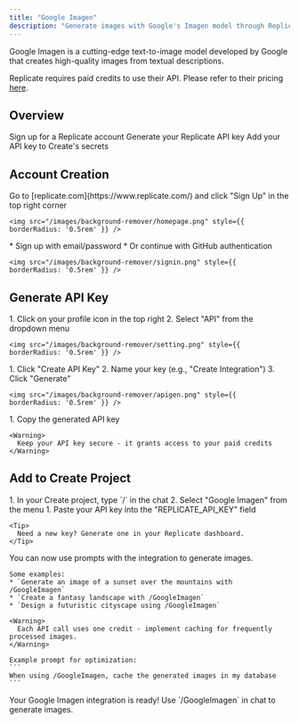 ```yaml
---
title: "Google Imagen"
description: "Generate images with Google's Imagen model through Replicate's AI Models Database"
---
```


Google Imagen is a cutting-edge text-to-image model developed by Google that creates high-quality images from textual descriptions.

<Warning> Replicate requires paid credits to use their API. Please refer to their pricing [here](https://replicate.com/pricing#public-models).</Warning>

## Overview

<CardGroup cols={2}>
  <Card title="Create Account" icon="user">
    Sign up for a Replicate account
  </Card>
  <Card title="Get API Key" icon="key">
    Generate your Replicate API key
  </Card>
  <Card title="Copy into Create" icon="plug">
    Add your API key to Create's secrets
  </Card>
</CardGroup>

## Account Creation

<Steps>
  <Step title="Visit Replicate's Website">
    Go to [replicate.com](https://www.replicate.com/) and click "Sign Up" in the top right corner
    
    <img src="/images/background-remover/homepage.png" style={{ borderRadius: '0.5rem' }} />
  </Step>

  <Step title="Choose Signup Method">
    * Sign up with email/password
    * Or continue with GitHub authentication

    <img src="/images/background-remover/signin.png" style={{ borderRadius: '0.5rem' }} />
  </Step>
</Steps>

## Generate API Key

<Steps>
  <Step title="Access API Settings">
    1. Click on your profile icon in the top right
    2. Select "API" from the dropdown menu
    
    <img src="/images/background-remover/setting.png" style={{ borderRadius: '0.5rem' }} />
  </Step>

  <Step title="Create New API Key">
    1. Click "Create API Key"
    2. Name your key (e.g., "Create Integration")
    3. Click "Generate"
    
    <img src="/images/background-remover/apigen.png" style={{ borderRadius: '0.5rem' }} />
  </Step>

  <Step title="Copy Your Key">
    1. Copy the generated API key
    
    <Warning>
      Keep your API key secure - it grants access to your paid credits
    </Warning>
  </Step>
</Steps>

## Add to Create Project

<Steps>
  <Step title="Add the integration">
    1. In your Create project, type `/` in the chat 
    2. Select "Google Imagen" from the menu
  </Step>

  <Step title="Add your API key">
    1. Paste your API key into the "REPLICATE_API_KEY" field
    
    <Tip>
      Need a new key? Generate one in your Replicate dashboard.
    </Tip>
  </Step>

  <Step title="Use it">
    You can now use prompts with the integration to generate images.

    Some examples:
    * `Generate an image of a sunset over the mountains with /GoogleImagen`
    * `Create a fantasy landscape with /GoogleImagen`
    * `Design a futuristic cityscape using /GoogleImagen`

    <Warning>
      Each API call uses one credit - implement caching for frequently processed images.
    </Warning>

    Example prompt for optimization:
    ```
    When using /GoogleImagen, cache the generated images in my database
    ```
  </Step>
</Steps>

<Note type="success">
  Your Google Imagen integration is ready! Use `/GoogleImagen` in chat to generate images.
</Note>
